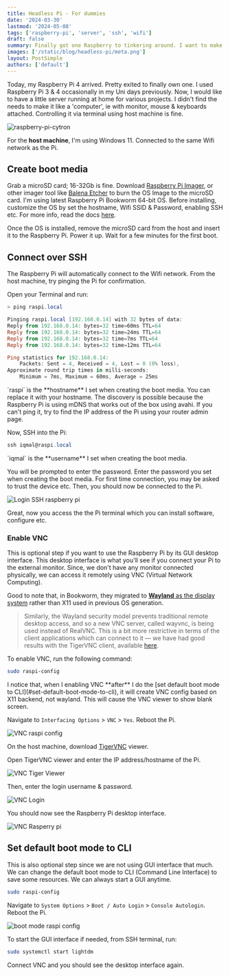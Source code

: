 ```yaml
---
title: Headless Pi - For dummies
date: '2024-03-30'
lastmod: '2024-05-08'
tags: ['raspberry-pi', 'server', 'ssh', 'wifi']
draft: false
summary: Finally got one Raspberry to tinkering around. I want to make like a home server. Here's my way to setup the Pi in headless mode (without monitor, keyboard & mouse).
images: ['/static/blog/headless-pi/meta.png']
layout: PostSimple
authors: ['default']
---
```


Today, my Raspberry Pi 4 arrived. Pretty exited to finally own one. I used Raspberry Pi 3 & 4 occasionally in my Uni days previously. Now, I would like to have a little server
running at home for various projects. I didn't find the needs to make it like a 'computer', ie with monitor, mouse & keyboards attached. Controlling it via terminal using host machine is fine.

![raspberry-pi-cytron](https://res.cloudinary.com/iqfareez-cloud/image/upload/v1711797473/website/RaspberryPi/IMG_1964_ngns72.jpg)

For the **host machine**, I'm using Windows 11. Connected to the same Wifi network as the Pi.

## Create boot media

Grab a microSD card; 16-32Gb is fine. Download [Raspberry Pi Imager](https://www.raspberrypi.com/software/), or other imager tool like [Balena Etcher](https://www.balena.io/etcher/) to burn the OS Image to the microSD card. 
I'm using latest Raspberry Pi Bookworm 64-bit OS. Before installing, customize the OS by set the hostname, Wifi SSID & Password, enabling SSH etc. For more info, read
the docs [here](https://www.raspberrypi.com/documentation/computers/getting-started.html#raspberry-pi-imager).

Once the OS is installed, remove the microSD card from the host and insert it to the Raspberry Pi. Power it up. Wait for a few minutes for the first boot.

## Connect over SSH

The Raspberry Pi will automatically connect to the Wifi network. From the host machine, try pinging the Pi for confirmation.

Open your Terminal and run:

```powershell
> ping raspi.local

Pinging raspi.local [192.168.0.14] with 32 bytes of data:
Reply from 192.168.0.14: bytes=32 time=60ms TTL=64
Reply from 192.168.0.14: bytes=32 time=24ms TTL=64
Reply from 192.168.0.14: bytes=32 time=7ms TTL=64
Reply from 192.168.0.14: bytes=32 time=12ms TTL=64

Ping statistics for 192.168.0.14:
    Packets: Sent = 4, Received = 4, Lost = 0 (0% loss),
Approximate round trip times in milli-seconds:
    Minimum = 7ms, Maximum = 60ms, Average = 25ms
```

<Admonition type="note" >
`raspi` is the **hostname** I set when creating the boot media. You can replace it with your hostname. The discovery is possible
because the Raspberry Pi is using mDNS that works out of the box using avahi. If you can't ping it, try to find the IP address of the Pi using your router admin page.
</Admonition>

Now, SSH into the Pi:

```powershell
ssh iqmal@raspi.local
```

<Admonition type="note" >
`iqmal` is the **username** I set when creating the boot media. 
</Admonition>

You will be prompted to enter the password. Enter the password you set when creating the boot media. For first time connection, you may be asked
to trust the device etc. Then, you should now be connected to the Pi.

![Login SSH raspberry pi](https://res.cloudinary.com/iqfareez-cloud/image/upload/v1711806294/website/RaspberryPi/Screenshot_2024-03-30_214431_byjmrm.png)

Great, now you access the the Pi terminal which you can install software, configure etc.

### Enable VNC

This is optional step if you want to use the Raspberry Pi by its GUI desktop interface. This desktop interface is what you'll see
if you connect your Pi to the external monitor. Since, we don't have any monitor connected physically, we can access it remotely using VNC (Virtual 
Network Computing). 

Good to note that, in Bookworm, they migrated to [**Wayland** as the display system](https://www.raspberrypi.com/news/bookworm-the-new-version-of-raspberry-pi-os/#:~:text=notice%20some%20differences.-,Wayland,-The%20most%20important) rather 
than X11 used in previous OS generation.

> Similarly, the Wayland security model prevents traditional remote desktop access, and so a new VNC server, called wayvnc, is being used instead of 
RealVNC. This is a bit more restrictive in terms of the client applications which can connect to it — we have had good results with the TigerVNC 
client, available [here](https://tigervnc.org/).

To enable VNC, run the following command:

```bash
sudo raspi-config
```

<Admonition type="warning">
I notice that, when I enabling VNC **after** I do the [set default boot mode to CLI](#set-default-boot-mode-to-cli), it will create VNC config based 
on X11 backend, not wayland. This will cause the VNC viewer to show blank screen.
</Admonition>

Navigate to `Interfacing Options` > `VNC` > `Yes`. Reboot the Pi.

![VNC raspi config](https://res.cloudinary.com/iqfareez-cloud/image/upload/v1711806703/website/RaspberryPi/Screenshot_2024-03-30_215130_dsacaf.png)

On the host machine, download [TigerVNC](https://tigervnc.org/) viewer.

Open TigerVNC viewer and enter the IP address/hostname of the Pi.

![VNC Tiger Viewer](https://res.cloudinary.com/iqfareez-cloud/image/upload/v1711808079/website/RaspberryPi/Screenshot_2024-03-30_215558_kygisy.png)

Then, enter the login username & password.

![VNC Login](https://res.cloudinary.com/iqfareez-cloud/image/upload/v1711808122/website/RaspberryPi/Screenshot_2024-03-30_221451_rmjgtx.png)

You should now see the Raspberry Pi desktop interface.

![VNC Rasperry pi](https://res.cloudinary.com/iqfareez-cloud/image/upload/v1711808124/website/RaspberryPi/Screenshot_2024-03-30_221515_r4y8ri.png)

## Set default boot mode to CLI

This is also optional step since we are not using GUI interface that much. We can change the default boot mode
to CLI (Command Line Interface) to save some resources. We can always start a GUI anytime.

```bash
sudo raspi-config
```

Navigate to `System Options` > `Boot / Auto Login` > `Console Autologin`. Reboot the Pi.

![boot mode raspi config](https://res.cloudinary.com/iqfareez-cloud/image/upload/v1711809415/website/RaspberryPi/Screenshot_2024-03-30_223636_kbtcgo.png)

To start the GUI interface if needed, from SSH terminal, run:

```bash
sudo systemctl start lightdm
```

Connect VNC and you should see the desktop interface again.